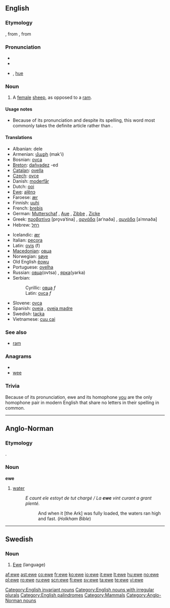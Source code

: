 {{wikipedia|Sheep}}
{{also|Ewe}}
==English==

===Etymology===
{{etyl|ang}} {{term|eowu|ēowu|lang=ang|sc=unicode}}, from {{proto|Germanic|awiz}}, from {{proto|Indo-European|h₂ówis|sheep}}

===Pronunciation===
* {{IPA|juw}}
* {{rhymes|uː}}
* {{homophones|u|yew|you|hew}} {{i|in h-dropping dialects}}, [[hue]] {{i|in h-dropping dialects}}

===Noun===
{{en-noun|ewe|pl2=ewes}}

# A [[female]] [[sheep]], as opposed to a [[ram]].

====Usage notes====
* Because of its pronunciation and despite its spelling, this word most commonly takes the definite article {{term|a}} rather than {{term|an}}.

====Translations====
{{trans-top|female sheep}}
* Albanian: dele
* Armenian: [[մաքի]] (mak'i)
* Bosnian: [[ovca]] {{f}}
* [[Breton]]: [[dañvadez]] {{f}} -ed {{p}}
* [[Catalan]]: [[ovella]] {{f}}
* [[Czech]]: [[ovce]] {{f}}
* Danish: [[moderfår]]
* Dutch: [[ooi]] {{f}}
* [[Ewe]]: [[alẽnɔ]]
* Faroese: [[ær]] {{f}}
* Finnish: [[uuhi]]
* French: [[brebis]] {{f}}
* German: [[Mutterschaf]] {{n}}, [[Aue]] {{f}}, [[Zibbe]] {{f}}, [[Zicke]] {{f}}
* Greek: [[προβατίνα]] [pro̞vaˈtina] {{f}}, [[αρνάδα]] [arˈnaða] {{f}}, [[αμνάδα]] [aˈmnaða] {{f}}
* Hebrew: [[רחל]]
{{trans-mid}}
* Icelandic: [[ær]] {{f}}
* Italian: [[pecora]] {{f}}
* Latin: [[ovis]] (f)
* [[Macedonian]]: [[овца]] {{f}}
* Norwegian: [[søye]] {{c}}
* Old English [[eowu|ēowu]]
* Portuguese: [[ovelha]] {{f}}
* Russian: [[овца]](ovtsa) {{f}}, [[ярка]](yarka) {{f}}
* Serbian:
*: Cyrillic: [[овца]] ''f''
*: Latin: [[ovca]] ''f''
* Slovene: [[ovca]] {{f}}
* Spanish: [[oveja]] {{f}}, [[oveja madre]] {{f}}
* Swedish: [[tacka]] {{c}}
* Vietnamese: [[cuu cai]]
{{trans-bottom}}

===See also===
* [[ram]]

===Anagrams===
* {{alphagram|[[eew]]}}
* [[wee]]

===Trivia===
Because of its pronunciation, ewe and its homophone [[you]] are the only homophone pair in modern English that share no letters in their spelling in common.

[[Category:English invariant nouns]]
[[Category:English nouns with irregular plurals]]
[[Category:English palindromes]]
[[Category:Mammals]]

----

==Anglo-Norman==

===Etymology===
{{etyl|la|xno}} {{term|aqua}}.

===Noun===
'''ewe'''

# [[water]]
#: ''E caunt ele estoyt de tut chargé / La '''ewe''' vint curant a grant plenté.''
#:: And when it [the Ark] was fully loaded, the waters ran high and fast. (''Holkham Bible'')

[[Category:Anglo-Norman nouns]]

----

==Swedish==

===Noun===
{{infl|sv|noun|g=c}}

# [[Ewe]] (language)

{{tbot entry|Swedish|Ewe|2008|April|sv}}

[[af:ewe]]
[[ast:ewe]]
[[co:ewe]]
[[fr:ewe]]
[[ko:ewe]]
[[io:ewe]]
[[it:ewe]]
[[lt:ewe]]
[[hu:ewe]]
[[no:ewe]]
[[pl:ewe]]
[[ro:ewe]]
[[ru:ewe]]
[[scn:ewe]]
[[fi:ewe]]
[[sv:ewe]]
[[ta:ewe]]
[[te:ewe]]
[[vi:ewe]]
